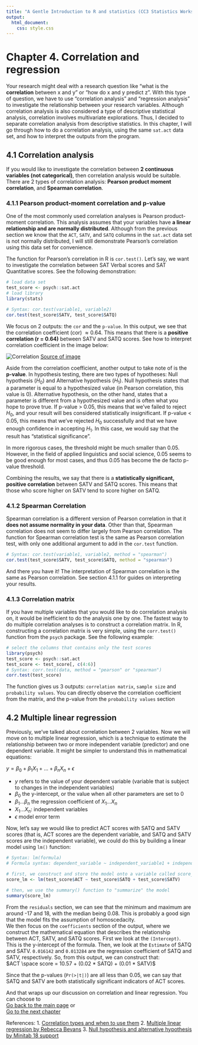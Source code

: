 ```yaml
---
title: "A Gentle Introduction to R and statistics (CC3 Statistics Workshop)"
output:
  html_document:
    css: style.css
---
```


# Chapter 4. Correlation and regression

Your research might deal with a research question like  "what is the <strong>correlation</strong> between x and y" or "how do x and y predict z". With this type of question, we have to use "correlation analysis" and "regression analysis" to investigate the relationship between your research variables. Although correlation analysis is also considered a type of descriptive statistical analysis, correlation involves multivariate explorations. Thus, I decided to separate correlation analysis from descriptive statistics. In this chapter, I will go through how to do a correlation analysis, using the same `sat.act` data set, and how to interpret the outputs from the program.

## 4.1 Correlation analysis 

If you would like to investigate the correlation between <strong>2 continuous variables (not categorical)</strong>, then correlation analysis would be suitable. There are 2 types of correlation analysis: <strong>Pearson product moment correlation</strong>, and <strong>Spearman correlation</strong>. 

### 4.1.1 Pearson product-moment correlation and p-value
One of the most commonly used correlation analyses is Pearson product-moment correlation. This analysis assumes that your variables have <strong>a linear relationship and are normally distributed</strong>. Although from the previous section we know that the `ACT`, `SATV`, and `SATQ` columns in the `sat.act` data set is not normally distributed, I will still demonstrate Pearson's correlation using this data set for convenience. 

The function for Pearson's correlation in R is `cor.test()`. Let's say, we want to investigate the correlation between SAT Verbal scores and SAT Quantitative scores. See the following demonstration: 

``` r
# load data set
test_score <- psych::sat.act
# load library
library(stats)

# Syntax: cor.test(variable1, variable2)
cor.test(test_score$SATV, test_score$SATQ)
```

We focus on 2 outputs: the `cor` and the `p-value`. In this output, we see that the correlation coefficient (cor) $\approx 0.64$. This means that there is a <strong>positive correlation (r = 0.64)</strong> between SATV and SATQ scores. See how to interpret correlation coefficient in the image below: 

![Correlation](Cor.png)
[Source of image](https://www.google.com/url?sa=i&url=https%3A%2F%2Fbusinessq-software.com%2F2019%2F02%2F21%2Fscatter_plot%2F&psig=AOvVaw0e_bBP9U_CUhnOiVehwdB8&ust=1633938008097000&source=images&cd=vfe&ved=0CAwQjhxqFwoTCND9n8arv_MCFQAAAAAdAAAAABAd)

Aside from the correlation coefficient, another output to take note of is the <strong>p-value</strong>. In hypothesis testing, there are two types of hypotheses: Null hypothesis ($H_0$) and Alternative hypothesis ($H_1$). Null hypothesis states that a parameter is equal to a hypothesized value (in Pearson correlation, this value is 0). Alternative hypothesis, on the other hand, states that a parameter is different from a hypothesized value and is often what you hope to prove true. If p-value > 0.05, this means that we've failed to reject $H_0$, and your result will bes considered statistically insignificant. If p-value < 0.05, this means that we've rejected $H_0$ successfully and that we have enough confidence in accepting $H_1$. In this case, we would say that the result has "statistical significance".

In more rigorous cases, the threshold might be much smaller than 0.05. However, in the field of applied linguistics and social science, 0.05 seems to be good enough for most cases, and thus 0.05 has become the de facto p-value threshold. 

Combining the results, we say that there is a <strong>statistically significant, positive correlation</strong> between SATV and SATQ scores. This means that those who score higher on SATV tend to score higher on SATQ.

### 4.1.2 Spearman Correlation
Spearman correlation is a different version of Pearson correlation in that it <strong>does not assume normality in your data</strong>. Other than that, Spearman correlation does not seem to differ largely from Pearson correlation. The function for Spearman correlation test is the same as Pearson correlation test, with only one additional argument to add in the `cor.test` function.
``` r
# Syntax: cor.test(variable1, variable2, method = "spearman")
cor.test(test_score$SATV, test_score$SATQ, method = "spearman")
```

And there you have it! The interpretation of Spearman correlation is the same as Pearson correlation. See section 4.1.1 for guides on interpreting your results. 

### 4.1.3 Correlation matrix 
If you have multiple variables that you would like to do correlation analysis on, it would be inefficient to do the analysis one by one. The fastest way to do multiple correlation analyses is to construct a correlation matrix. In R, constructing a correlation matrix is very simple, using the `corr.test()` function from the `psych` package. See the following example:

``` r
# select the columns that contains only the test scores
library(psych)
test_score <- psych::sat.act
test_score <- test_score[, c(4:6)]
# Syntax: corr.test(data, method = "pearson" or "spearman")
corr.test(test_score)
```
The function gives us 3 outputs: `correlation matrix`, `sample size` and `probability values`. You can directly observe the correlation coefficient from the matrix, and the p-value from the `probability values` section


## 4.2 Multiple linear regression
Previously, we've talked about correlation between 2 variables. Now we will move on to multiple linear regression, which is a technique to estimate the relationship between two or more independent variable (predictor) and one dependent variable. It might be simpler to understand this in mathematical equations: 

$y = \beta_0 + \beta_1X_1 + ... + \beta_nX_n + \epsilon$
<br><ul>
<li> $y$ refers to the value of your dependent variable (variable that is subject to changes in the independent variables)</li>
<li>$\beta_0$ the y-intercept, or the value when all other parameters are set to 0</li>
<li>$\beta_1 ... \beta_n$ the regression coefficient of $X_1...X_n$</li>
<li>$X_1...X_n$: independent variables</li>
<li>$\epsilon$ model error term
</ul>

Now, let's say we would like to predict ACT scores with SATQ and SATV scores (that is, ACT scores are the dependent variable, and SATQ and SATV scores are the independent variable), we could do this by building a linear model using `lm()` function: 
``` r
# Syntax: lm(formula)
# Formula syntax: dependent_variable ~ independent_variable1 + independent_variable2 + ...+ independent_variable_n

# first, we construct and store the model onto a variable called score_lm
score_lm <- lm(test_score$ACT ~ test_score$SATQ + test_score$SATV)

# then, we use the summary() function to "summarize" the model
summary(score_lm)
```

From the `residuals` section, we can see that the minimum and maximum are around -17 and 18, with the median being 0.08. This is probably a good sign that the model fits the assumption of homoscedacity. <br>
We then focus on the `coefficients` section of the output, where we construct the mathematical equation that describes the relationship between ACT, SATV, and SATQ scores. First we look at the `(Intercept)`. This is the y-intercept of the formula. Then, we look at the `Estimate` of SATQ and SATV. `0.016142` and `0.013284` are the regression coefficient of SATQ and SATV, respectively. So, from this output, we can construct that: <br> $ACT \space score = 10.57 + (0.02 * SATQ) + (0.01 * SATV)$ 

Since that the p-values (`Pr(>|t|)`) are all less than 0.05, we can say that SATQ and SATV are both statistically significant indicators of ACT scores. 

And that wraps up our discussion on correlation and linear regression. You can choose to <br> [Go back to the main page](https://ludougan123234.github.io/Index.html) or <br> [Go to the next chapter](https://ludougan123234.github.io/Chapter_5.html)


References:
1. [Correlation types and when to use them](https://ademos.people.uic.edu/Chapter22.html)
2. [Multiple linear regression by Rebecca Bevans](https://www.scribbr.com/statistics/multiple-linear-regression/)
3. [Null hypothesis and alternative hypothesis by Minitab 18 support](https://support.minitab.com/en-us/minitab/18/help-and-how-to/statistics/basic-statistics/supporting-topics/basics/null-and-alternative-hypotheses/#:~:text=The%20null%20hypothesis%20states%20that,equal%20to%20a%20hypothesized%20value.&text=The%20alternative%20hypothesis%20is%20what,or%20hope%20to%20prove%20true.)

